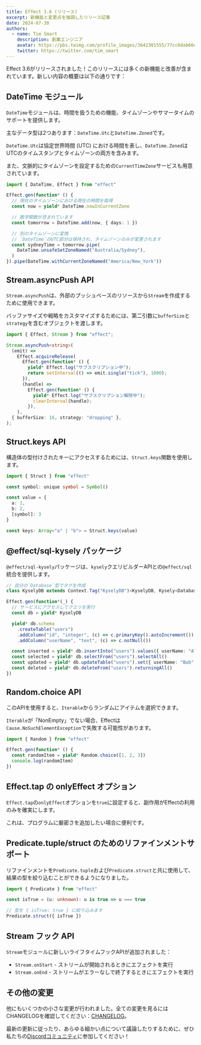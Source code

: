 ```yaml
---
title: Effect 3.6 (リリース)
excerpt: 新機能と変更点を強調したリリース記事
date: 2024-07-30
authors:
  - name: Tim Smart
    description: 創業エンジニア
    avatar: https://pbs.twimg.com/profile_images/3642301555/77cc6dab66dc94fdd77e503fd6d1c1cf_400x400.jpeg
    twitter: https://twitter.com/tim_smart
---
```


Effect 3.6がリリースされました！このリリースには多くの新機能と改善が含まれています。新しい内容の概要は以下の通りです：

## DateTime モジュール

`DateTime`モジュールは、時間を扱うための機能、タイムゾーンやサマータイムのサポートを提供します。

主なデータ型は2つあります：`DateTime.Utc`と`DateTime.Zoned`です。

`DateTime.Utc`は協定世界時間 (UTC) における時間を表し、`DateTime.Zoned`はUTCのタイムスタンプとタイムゾーンの両方を含みます。

また、文脈的にタイムゾーンを設定するための`CurrentTimeZone`サービスも用意されています。

```ts
import { DateTime, Effect } from "effect"

Effect.gen(function* () {
  // 現在のタイムゾーンにおける現在の時間を取得
  const now = yield* DateTime.nowInCurrentZone

  // 数学関数が含まれています
  const tomorrow = DateTime.add(now, { days: 1 })

  // 別のタイムゾーンに変換
  // `DateTime`のUTC部分は保持され、タイムゾーンのみが変更されます
  const sydneyTime = tomorrow.pipe(
    DateTime.unsafeSetZoneNamed("Australia/Sydney"),
  )
}).pipe(DateTime.withCurrentZoneNamed("America/New_York"))
```

## Stream.asyncPush API

`Stream.asyncPush`は、外部のプッシュベースのリソースから`Stream`を作成するために使用できます。

バッファサイズや戦略をカスタマイズするためには、第二引数に`bufferSize`と`strategy`を含むオブジェクトを渡します。

```ts
import { Effect, Stream } from "effect";

Stream.asyncPush<string>(
  (emit) =>
    Effect.acquireRelease(
      Effect.gen(function* () {
        yield* Effect.log("サブスクリプション中");
        return setInterval(() => emit.single("tick"), 1000);
      }),
      (handle) =>
        Effect.gen(function* () {
          yield* Effect.log("サブスクリプション解除中");
          clearInterval(handle);
        }),
    ),
  { bufferSize: 16, strategy: "dropping" },
);
```

## Struct.keys API

構造体の型付けされたキーにアクセスするためには、`Struct.keys`関数を使用します。

```ts
import { Struct } from "effect"

const symbol: unique symbol = Symbol()

const value = {
  a: 1,
  b: 2,
  [symbol]: 3
}

const keys: Array<"a" | "b"> = Struct.keys(value)
```

## @effect/sql-kysely パッケージ

`@effect/sql-kysely`パッケージは、`kysely`クエリビルダーAPIとの`@effect/sql`統合を提供します。

```ts
// 自分の`Database`型でタグを作成
class KyselyDB extends Context.Tag("KyselyDB")<KyselyDB, Kysely<Database>>() {}

Effect.gen(function*(_) {
  // サービスにアクセスしてクエリを実行
  const db = yield* KyselyDB

  yield* db.schema
    .createTable("users")
    .addColumn("id", "integer", (c) => c.primaryKey().autoIncrement())
    .addColumn("userName", "text", (c) => c.notNull())

  const inserted = yield* db.insertInto("users").values({ userName: "Alice" }).returningAll()
  const selected = yield* db.selectFrom("users").selectAll()
  const updated = yield* db.updateTable("users").set({ userName: "Bob" }).returningAll()
  const deleted = yield* db.deleteFrom("users").returningAll()
})
```

## Random.choice API

このAPIを使用すると、`Iterable`からランダムにアイテムを選択できます。

`Iterable`が「NonEmpty」でない場合、Effectは`Cause.NoSuchElementException`で失敗する可能性があります。

```ts
import { Random } from "effect"

Effect.gen(function* () {
  const randomItem = yield* Random.choice([1, 2, 3])
  console.log(randomItem)
})
```

## Effect.tap の onlyEffect オプション

`Effect.tap`の`onlyEffect`オプションを`true`に設定すると、副作用がEffectの利用のみを確実にします。

これは、プログラムに厳密さを追加したい場合に便利です。

## Predicate.tuple/struct のためのリファインメントサポート

リファインメントを`Predicate.tuple`および`Predicate.struct`と共に使用して、結果の型を絞り込むことができるようになりました。

```ts
import { Predicate } from "effect"

const isTrue = (u: unknown): u is true => u === true

// 型を { isTrue: true } に絞り込みます
Predicate.struct({ isTrue })
```

## Stream フック API

`Stream`モジュールに新しいライフタイムフックAPIが追加されました：

- `Stream.onStart` - ストリームが開始されるときにエフェクトを実行
- `Stream.onEnd` - ストリームがエラーなしで終了するときにエフェクトを実行

## その他の変更

他にもいくつかの小さな変更が行われました。全ての変更を見るにはCHANGELOGを確認してください：[CHANGELOG](https://github.com/Effect-TS/effect/blob/main/packages/effect/CHANGELOG.md)。

最新の更新に従ったり、あらゆる細かい点について議論したりするために、ぜひ私たちの[Discordコミュニティ](https://discord.gg/effect-ts)に参加してください！